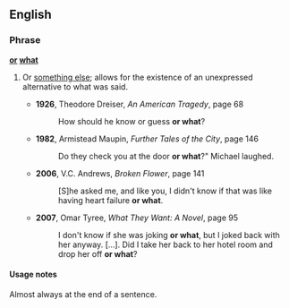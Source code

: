 ==English==
===Phrase===
'''[[or]] [[what]]'''
# {{idiom}} Or [[something else]]; allows for the existence of an unexpressed alternative to what was said.
#* '''1926''', Theodore Dreiser, ''An American Tragedy'', page 68
#*: How should he know or guess '''or what'''? 
#* '''1982''', Armistead Maupin, ''Further Tales of the City'', page 146
#*: Do they check you at the door '''or what'''?" Michael laughed.
#* '''2006''', V.C. Andrews, ''Broken Flower'', page 141
#*: [S]he asked me, and like you, I didn't know if that was like having heart failure '''or what'''. 
#* '''2007''', Omar Tyree, ''What They Want: A Novel'', page 95
#*: I don't know if she was joking '''or what''', but I joked back with her anyway. […]. Did I take her back to her hotel room and drop her off '''or what'''?

====Usage notes====
Almost always at the end of a sentence.